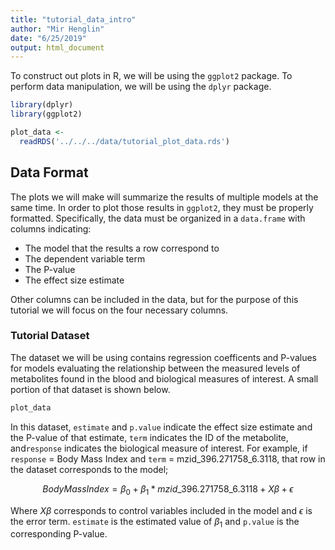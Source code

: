 ```yaml
---
title: "tutorial_data_intro"
author: "Mir Henglin"
date: "6/25/2019"
output: html_document
---
```


To construct out plots in R, we will be using the `ggplot2` package. To perform data manipulation, we will be using the `dplyr` package.

```r
library(dplyr)
library(ggplot2)
```

```r
plot_data <-
  readRDS('../../../data/tutorial_plot_data.rds') 
```

## Data Format

The plots we will make will summarize the results of multiple models at the same time. In order to plot those results in `ggplot2`, they must be properly formatted. Specifically, the data must be organized in a `data.frame` with columns indicating:

* The model that the results a row correspond to
* The dependent variable term
* The P-value
* The effect size estimate

Other columns can be included in the data, but for the purpose of this tutorial we will focus on the four necessary columns. 
 
### Tutorial Dataset

The dataset we will be using contains regression coefficents and P-values for models evaluating the relationship between the measured levels of metabolites found in the blood and biological measures of interest. A small portion of that dataset is shown below.

```r
plot_data
```

In this dataset, `estimate` and `p.value` indicate the effect size estimate and the P-value of that estimate, `term` indicates the ID of the metabolite, and`response` indicates the biological measure of interest. For example, if `response` = Body Mass Index and `term` = mzid_396.271758_6.3118, that row in the dataset corresponds to the model;

$$Body Mass Index = \beta_0 + \beta_1 * mzid\_396.271758\_6.3118 + X\beta + \epsilon$$

Where $X\beta$ corresponds to control variables included in the model and $\epsilon$ is the error term. `estimate` is the estimated value of $\beta_1$ and `p.value` is the corresponding P-value.
